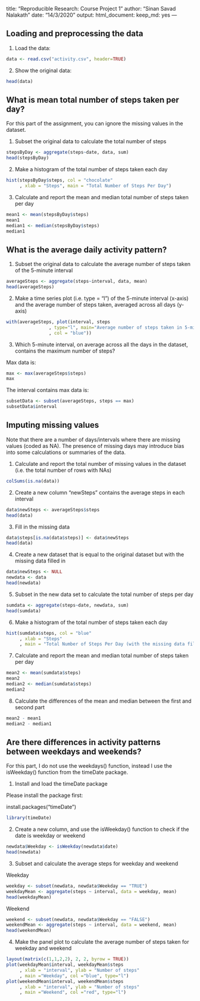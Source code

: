 title: "Reproducible Research: Course Project 1"
author: "Sinan Savad Nalakath"
date: "14/3/2020"
output:
  html_document:
    keep_md: yes
---

## Loading and preprocessing the data

1. Load the data:
```r
data <- read.csv("activity.csv", header=TRUE)
```

2. Show the original data:
```r
head(data)
```


## What is mean total number of steps taken per day?

For this part of the assignment, you can ignore the missing values in the dataset.

1. Subset the original data to calculate the total number of steps
```r
stepsByDay <- aggregate(steps~date, data, sum)
head(stepsByDay)
```

2. Make a histogram of the total number of steps taken each day
```r
hist(stepsByDay$steps, col = "chocolate"
     , xlab = "Steps", main = "Total Number of Steps Per Day")
```

3. Calculate and report the mean and median total number of steps taken per day
```r
mean1 <- mean(stepsByDay$steps)
mean1
median1 <- median(stepsByDay$steps)
median1
```
## What is the average daily activity pattern?
1. Subset the original data to calculate the average number of steps taken of the 5-minute interval
```r
averageSteps <- aggregate(steps~interval, data, mean)
head(averageSteps)
```

2. Make a time series plot (i.e. type = "l") of the 5-minute interval (x-axis) and the average number of steps taken, averaged across all days (y-axis)
```r
with(averageSteps, plot(interval, steps
                , type="l", main="Average number of steps taken in 5-min interval"
                , col = "blue")) 
```

3. Which 5-minute interval, on average across all the days in the dataset, contains the maximum number of steps?

Max data is:
```r
max <- max(averageSteps$steps)
max
```

The interval contains max data is:
```r
subsetData <- subset(averageSteps, steps == max)
subsetData$interval
```

## Imputing missing values
Note that there are a number of days/intervals where there are missing values (coded as NA). The presence of missing days may introduce bias into some calculations or summaries of the data.

1. Calculate and report the total number of missing values in the dataset (i.e. the total number of rows with NAs)
```r
colSums(is.na(data))
```

2. Create a new column "newSteps" contains the average steps in each interval
```r
data$newSteps <- averageSteps$steps
head(data)
```

3. Fill in the missing data
```r
data$steps[is.na(data$steps)] <- data$newSteps
head(data)
```

4. Create a new dataset that is equal to the original dataset but with the missing data filled in
```r
data$newSteps <- NULL
newdata <- data
head(newdata)
```

5. Subset in the new data set to calculate the total number of steps per day
```r
sumdata <- aggregate(steps~date, newdata, sum)
head(sumdata)
```

6. Make a histogram of the total number of steps taken each day
```r
hist(sumdata$steps, col = "blue"
     , xlab = "Steps"
     , main = "Total Number of Steps Per Day (with the missing data filled in)")
```

7. Calculate and report the mean and median total number of steps taken per day
```r
mean2 <- mean(sumdata$steps)
mean2
median2 <- median(sumdata$steps)
median2
```

8. Calculate the differences of the mean and median between the first and second part
```r
mean2 - mean1
median2 - median1
```
## Are there differences in activity patterns between weekdays and weekends?
For this part, I do not use the weekdays() function, instead I use the isWeekday() function from the timeDate package.

1. Install and load the timeDate package

Please install the package first:

install.packages("timeDate")
```r
library(timeDate)
```

2. Create a new column, and use the isWeekday() function to check if the date is weekday or weekend
```r
newdata$Weekday <- isWeekday(newdata$date)
head(newdata)
```

3. Subset and calculate the average steps for weekday and weekend

Weekday
```r
weekday <- subset(newdata, newdata$Weekday == "TRUE")
weekdayMean <- aggregate(steps ~ interval, data = weekday, mean)
head(weekdayMean)
```

Weekend
```r
weekend <- subset(newdata, newdata$Weekday == "FALSE")
weekendMean <- aggregate(steps ~ interval, data = weekend, mean)
head(weekendMean)
```

4. Make the panel plot to calculate the average number of steps taken for weekday and weekend
```r
layout(matrix(c(1,1,2,2), 2, 2, byrow = TRUE))
plot(weekdayMean$interval, weekdayMean$steps
     , xlab = "interval", ylab = "Number of steps"
     , main ="Weekday", col ="blue", type="l") 
plot(weekendMean$interval, weekendMean$steps
     , xlab = "interval", ylab = "Number of steps"
     , main ="Weekend", col ="red", type="l")
```
